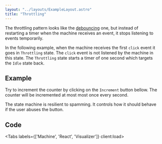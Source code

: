 ```yaml
---
layout: "../layouts/ExampleLayout.astro"
title: "Throttling"
---
```



The throttling pattern looks like the [debouncing](/debouncing) one, but instead of restarting a timer when the machine receives an event, it stops listening to events temporarily.

In the following example, when the machine receives the first `click` event it goes in `Throttling` state. The `click` event is not listened by the machine in this state. The `Throttling` state starts a timer of one second which targets the `Idle` state back.

## Example

Try to increment the counter by clicking on the `Increment` button bellow.
The counter will be incremented at most most once every second.

The state machine is resilient to spamming. It controls how it should behave if the user abuses the button.

<DemoEntrypoint client:load />

## Code

<Tabs labels={['Machine', 'React', 'Visualizer']} client:load>
  <Fragment slot="1">
    <DemoMachineCode />
  </Fragment>

  <Fragment slot="2">
    <DemoReactCode />
  </Fragment>

  <Fragment slot="3">
    <StatelyVisualizer src="https://stately.ai/registry/editor/embed/ffb84170-4403-4304-889d-3eefadc0465b?mode=design&machineId=610df47a-3ecd-4f55-9dea-6f97edf05ea0" />
  </Fragment>
</Tabs>
